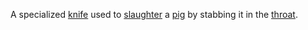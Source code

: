 {{Expand|date=December 2007}}

A specialized [[knife]] used to [[slaughter]] a [[pig]] by stabbing it in the [[throat]].